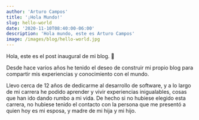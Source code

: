 ```yaml
---
author: 'Arturo Campos'
title: '¡Hola Mundo!'
slug: hello-world
date: '2020-11-10T08:40:00-06:00'
description: 'Hola mundo, este es Arturo Campos'
image: /images/blog/hello-world.jpg
---
```


Hola, este es el post inaugural de mi blog. 🎉

Desde hace varios años he tenido el deseo de construir mi propio blog para compartir mis experiencias y conocimiento con el mundo.

Llevo cerca de 12 años de dedicarme al desarrollo de software, y a lo largo de mi carrera he podido aprender y vivir experiencias
inigualables, cosas que han ido dando rumbo a mi vida. De hecho si no hubiese elegido esta carrera, no hubiese tenido el contacto
con la persona que me presentó a quien hoy es mi esposa, y madre de mi hija y mi hijo.
